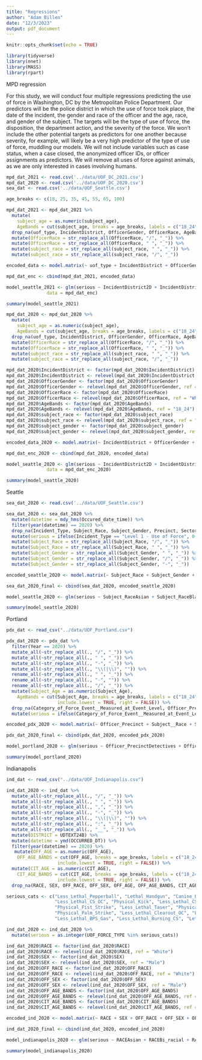 ```yaml
---
title: "Regressions"
author: "Adam Billen"
date: "12/3/2023"
output: pdf_document
---
```


```r
knitr::opts_chunk$set(echo = TRUE)
```
```r
library(tidyverse)
library(nnet)
library(MASS)
library(rpart)
```
MPD regression

For this study, we will conduct four multiple regressions predicting the
use of force in Washington, DC by the Metropolitan Police Department.
Our predictors will be the police district in which the use of force
took place, the date of the incident, the gender and race of the officer
and the age, race, and gender of the subject. The targets will be the
type of use of force, the disposition, the department action, and the
severity of the force. We won't include the other potential targets as
predictors for one another because severity, for example, will likely be
a very high predictor of the type of use of force, muddling our models.
We will not include variables such as case status, when a case closed,
the anonymized officer IDs, or officer assignments as predictors. We
will remove all uses of force against animals, as we are only interested
in cases involving humans.\


```r
mpd_dat_2021 <- read.csv('../data/UOF_DC_2021.csv')
mpd_dat_2020 <- read.csv('../data/UOF_DC_2020.csv')
sea_dat <- read.csv('../data/UOF_Seattle.csv')
```



```r
age_breaks <- c(18, 25, 35, 45, 55, 65, 100)

mpd_dat_2021 <- mpd_dat_2021 %>%
  mutate(
    subject_age = as.numeric(subject_age),
    AgeBands = cut(subject_age, breaks = age_breaks, labels = c("18_24", "25_34", "35_44", "45_54", "55_65", "66_100"), include.lowest = TRUE, right = FALSE)) %>%
  drop_na(uof_type, IncidentDistrict, OfficerGender, OfficerRace, AgeBands, subject_race, subject_gender) %>%
  mutate(OfficerRace = str_replace_all(OfficerRace, "/", "_")) %>%
  mutate(OfficerRace = str_replace_all(OfficerRace, " ", "_")) %>%
  mutate(subject_race = str_replace_all(subject_race, " ", "_")) %>%
  mutate(subject_race = str_replace_all(subject_race, "/", "_"))

encoded_data <- model.matrix(~ uof_type + IncidentDistrict + OfficerGender + OfficerRace + AgeBands + subject_race + subject_gender, data = mpd_dat_2021)

mpd_dat_enc <- cbind(mpd_dat_2021, encoded_data)

model_seattle_2021 <- glm(serious ~ IncidentDistrict2D + IncidentDistrict3D + IncidentDistrict4D + IncidentDistrict5D + IncidentDistrict6D + IncidentDistrictOther + OfficerGenderMale + OfficerRaceBlack_African_American + OfficerRaceHispanic + OfficerRaceOther + OfficerRaceWhite_Caucasian + AgeBands25_34 + AgeBands35_44 + AgeBands45_54 + AgeBands55_65 + AgeBands66_100 + subject_raceBlack_African_American + subject_raceHispanic + subject_raceOther + subject_raceWhite_Caucasian + subject_genderMale,
               data = mpd_dat_enc)

summary(model_seattle_2021)
```
```r
mpd_dat_2020 <- mpd_dat_2020 %>%
  mutate(
    subject_age = as.numeric(subject_age),
    AgeBands = cut(subject_age, breaks = age_breaks, labels = c("18_24", "25_34", "35_44", "45_54", "55_65", "66_100"), include.lowest = TRUE, right = FALSE)) %>%
  drop_na(uof_type, IncidentDistrict, OfficerGender, OfficerRace, AgeBands, subject_race, subject_gender) %>%
  mutate(OfficerRace = str_replace_all(OfficerRace, "/", "_")) %>%
  mutate(OfficerRace = str_replace_all(OfficerRace, " ", "_")) %>%
  mutate(subject_race = str_replace_all(subject_race, " ", "_")) %>%
  mutate(subject_race = str_replace_all(subject_race, "/", "_"))

mpd_dat_2020$IncidentDistrict <- factor(mpd_dat_2020$IncidentDistrict)
mpd_dat_2020$IncidentDistrict <- relevel(mpd_dat_2020$IncidentDistrict, ref = "1D")
mpd_dat_2020$OfficerGender <- factor(mpd_dat_2020$OfficerGender)
mpd_dat_2020$OfficerGender <- relevel(mpd_dat_2020$OfficerGender, ref = "Male")
mpd_dat_2020$OfficerRace <- factor(mpd_dat_2020$OfficerRace)
mpd_dat_2020$OfficerRace <- relevel(mpd_dat_2020$OfficerRace, ref = "White_Caucasian")
mpd_dat_2020$AgeBands <- factor(mpd_dat_2020$AgeBands)
mpd_dat_2020$AgeBands <- relevel(mpd_dat_2020$AgeBands, ref = "18_24")
mpd_dat_2020$subject_race <- factor(mpd_dat_2020$subject_race)
mpd_dat_2020$subject_race <- relevel(mpd_dat_2020$subject_race, ref = "White_Caucasian")
mpd_dat_2020$subject_gender <- factor(mpd_dat_2020$subject_gender)
mpd_dat_2020$subject_gender <- relevel(mpd_dat_2020$subject_gender, ref = "Male")

encoded_data_2020 <- model.matrix(~ IncidentDistrict + OfficerGender + OfficerRace + AgeBands + subject_race + subject_gender, data = mpd_dat_2020)

mpd_dat_enc_2020 <- cbind(mpd_dat_2020, encoded_data)

model_seattle_2020 <- glm(serious ~ IncidentDistrict2D + IncidentDistrict3D + IncidentDistrict4D + IncidentDistrict5D + IncidentDistrict6D + IncidentDistrictOther + OfficerGenderFemale  + OfficerRaceBlack_African_American + OfficerRaceAsian + OfficerRaceHispanic + OfficerRaceOther + OfficerRaceWhite_Caucasian + AgeBands25_34 + AgeBands35_44 + AgeBands45_54 + AgeBands55_65 + AgeBands66_100 + subject_raceBlack_African_American + subject_raceHispanic + subject_raceWhite_Caucasian + subject_genderMale,
               data = mpd_dat_enc_2020)

summary(model_seattle_2020)
```
Seattle
```r
sea_dat_2020 <- read.csv('../data/UOF_Seattle.csv')

sea_dat_2020 <- sea_dat_2020 %>%
  mutate(datetime = mdy_hms(Occured_date_time)) %>%
  filter(year(datetime) == 2020) %>%
  drop_na(Incident_Type, Subject_Race, Subject_Gender, Precinct, Sector, Beat) %>%
  mutate(serious = ifelse(Incident_Type == "Level 1 - Use of Force", 0, 1)) %>%
  mutate(Subject_Race = str_replace_all(Subject_Race, "/", "_")) %>%
  mutate(Subject_Race = str_replace_all(Subject_Race, " ", "_")) %>%
  mutate(Subject_Gender = str_replace_all(Subject_Gender, " ", "_")) %>%
  mutate(Subject_Gender = str_replace_all(Subject_Gender, "/", "_")) %>%
  mutate(Subject_Gender = str_replace_all(Subject_Gender, "-", "_"))

encoded_seattle_2020 <- model.matrix(~ Subject_Race + Subject_Gender + Precinct + Sector + Beat, data = sea_dat_2020)

sea_dat_2020_final <- cbind(sea_dat_2020, encoded_seattle_2020)

model_seattle_2020 <- glm(serious ~ Subject_RaceAsian + Subject_RaceBlack_or_African_American + Subject_RaceHispanic_or_Latino + Subject_RaceNat_Hawaiian_Oth_Pac_Islander + Subject_RaceNot_Specified + Subject_RaceTwo_or_More_Races + Subject_RaceWhite + Subject_GenderFemale + Subject_GenderMale + Subject_GenderNon_binary + Subject_GenderOther + Subject_GenderTransgender_Female + Subject_GenderTransgender_Male + Subject_GenderUnknown + Precinct0 + PrecinctEast + PrecinctNorth + PrecinctOOJ + PrecinctSouth + PrecinctSouthwest + PrecinctWest, data = sea_dat_2020_final)

summary(model_seattle_2020)
```
Portland
```r
pdx_dat <- read_csv("../data/UOF_Portland.csv")

pdx_dat_2020 <- pdx_dat %>%
  filter(Year == 2020) %>%
  mutate_all(~str_replace_all(., "/", "_")) %>%
  mutate_all(~str_replace_all(., " ", "_")) %>%
  mutate_all(~str_replace_all(., "-", "_")) %>%
  mutate_all(~str_replace_all(., "\\(|\\)", "")) %>%
  rename_all(~str_replace_all(., " ", "_")) %>%
  rename_all(~str_replace_all(., "-", "")) %>%
  rename_all(~str_replace_all(., "/", "_")) %>%
  mutate(Subject_Age = as.numeric(Subject_Age),
    AgeBands = cut(Subject_Age, breaks = age_breaks, labels = c("18_24", "25_34", "35_44", "45_54", "55_65", "66_100"),
                   include.lowest = TRUE, right = FALSE)) %>%
  drop_na(Category_of_Force_Event__Measured_at_Event_Level, Officer_Precinct, Subject__Race, Subject__Sex, Subject__Transient, Subject_Age) %>%
  mutate(serious = ifelse(Category_of_Force_Event__Measured_at_Event_Level == "IV", 0, 1))

encoded_pdx_2020 <- model.matrix(~ Officer_Precinct + Subject__Race + Subject__Sex + Subject__Transient + Subject_Age, data = pdx_dat_2020)

pdx_dat_2020_final <- cbind(pdx_dat_2020, encoded_pdx_2020)

model_portland_2020 <- glm(serious ~ Officer_PrecinctDetectives + Officer_PrecinctEast_Precinct + Officer_PrecinctFamily_Services + Officer_PrecinctK9 + Officer_PrecinctNorth_Precinct + Officer_PrecinctSERT + Officer_PrecinctTOD + Officer_PrecinctTraffic + Officer_PrecinctTraining + Officer_PrecinctTransit_PPB_Only + Subject__RaceBlack + Subject__RaceHispanic + Subject__RaceNative_American + Subject__RaceUnknown + Subject__RaceWhite + Subject__SexMale + Subject__TransientUnknown + Subject__TransientYes + Subject_Age, data = pdx_dat_2020_final)

summary(model_portland_2020)
```
Indianapolis
```r
ind_dat <- read_csv("../data/UOF_Indianapolis.csv")

ind_dat_2020 <- ind_dat %>%
  mutate_all(~str_replace_all(., "/", "_")) %>%
  mutate_all(~str_replace_all(., " ", "_")) %>%
  mutate_all(~str_replace_all(., ",", "_")) %>%
  mutate_all(~str_replace_all(., "-", "_")) %>%
  mutate_all(~str_replace_all(., "\\(|\\)", "")) %>%
  mutate_all(~str_replace_all(., ":", "_")) %>%
  mutate_all(~str_replace_all(., "__", "_")) %>%
  mutate(DISTRICT = UDTEXT24B) %>%
  mutate(datetime = ymd(OCCURRED_DT)) %>%
  filter(year(datetime) == 2020) %>%
   mutate(OFF_AGE = as.numeric(OFF_AGE),
    OFF_AGE_BANDS = cut(OFF_AGE, breaks = age_breaks, labels = c("18_24", "25_34", "35_44", "45_54", "55_65", "66_100"),
                   include.lowest = TRUE, right = FALSE)) %>%
  mutate(CIT_AGE = as.numeric(CIT_AGE),
    CIT_AGE_BANDS = cut(CIT_AGE, breaks = age_breaks, labels = c("18_24", "25_34", "35_44", "45_54", "55_65", "66_100"),
                   include.lowest = TRUE, right = FALSE)) %>%
  drop_na(RACE, SEX, OFF_RACE, OFF_SEX, OFF_AGE, OFF_AGE_BANDS, CIT_AGE_BANDS, UOF_FORCE_TYPE)

serious_cats <- c("Less_Lethal_Pepperball", "Lethal_Handgun", "Canine_Bite", "Less_Lethal_Bean_Bag", "Physical_Take_Down",
                  "Less_Lethal_CS_OC", "Physical_Kick", "Less_Lethal_CS_Fogger", "Physical_Leg_Sweep",
                  "Physical_Fist_Strike", "Less_Lethal_Taser", "Physical_Knee_Strike", "Physical_Elbow_Strike", 
                  "Physical_Palm_Strike", "Less_Lethal_Clearout_OC", "Lethal_Rifle", "Less_Lethal_Baton", 
                  "Less_Lethal_BPS_Gas", "Less_Lethal_Burning_CS", "Lethal_Shotgun", "Less_Lethal_CS_Grenade")

ind_dat_2020 <- ind_dat_2020 %>% 
  mutate(serious = as.integer(UOF_FORCE_TYPE %in% serious_cats))

ind_dat_2020$RACE <- factor(ind_dat_2020$RACE)
ind_dat_2020$RACE <- relevel(ind_dat_2020$RACE, ref = "White")
ind_dat_2020$SEX <- factor(ind_dat_2020$SEX)
ind_dat_2020$SEX <- relevel(ind_dat_2020$SEX, ref = "Male")
ind_dat_2020$OFF_RACE <- factor(ind_dat_2020$OFF_RACE)
ind_dat_2020$OFF_RACE <- relevel(ind_dat_2020$OFF_RACE, ref = "White")
ind_dat_2020$OFF_SEX <- factor(ind_dat_2020$OFF_SEX)
ind_dat_2020$OFF_SEX <- relevel(ind_dat_2020$OFF_SEX, ref = "Male")
ind_dat_2020$OFF_AGE_BANDS <- factor(ind_dat_2020$OFF_AGE_BANDS)
ind_dat_2020$OFF_AGE_BANDS <- relevel(ind_dat_2020$OFF_AGE_BANDS, ref = "18_24")
ind_dat_2020$CIT_AGE_BANDS <- factor(ind_dat_2020$CIT_AGE_BANDS)
ind_dat_2020$CIT_AGE_BANDS <- relevel(ind_dat_2020$CIT_AGE_BANDS, ref = "18_24")

encoded_ind_2020 <- model.matrix(~ RACE + SEX + OFF_RACE + OFF_SEX + OFF_AGE_BANDS + CIT_AGE_BANDS, data = ind_dat_2020)

ind_dat_2020_final <- cbind(ind_dat_2020, encoded_ind_2020)

model_indianapolis_2020 <- glm(serious ~ RACEAsian + RACEBi_racial + RACEBlack + RACEHispanic + RACENative_Amer + RACEOther + RACEUnknown + SEXFemale + OFF_RACEBlack + OFF_RACEHispanic + OFF_RACEAsian + OFF_RACEOther + OFF_SEXFemale + OFF_AGE_BANDS25_34 + OFF_AGE_BANDS35_44 + OFF_AGE_BANDS45_54 + OFF_AGE_BANDS55_65 + OFF_AGE_BANDS66_100 + CIT_AGE_BANDS25_34 + CIT_AGE_BANDS35_44 + CIT_AGE_BANDS45_54 + CIT_AGE_BANDS55_65 + CIT_AGE_BANDS66_100, data = ind_dat_2020_final)

summary(model_indianapolis_2020)
```